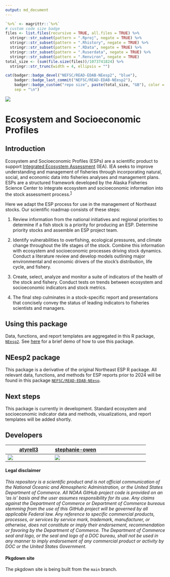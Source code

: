 ```yaml
---
output: md_document
---
```


<!-- README.md is generated from README.Rmd. Please edit that file -->

<!-- badges: start -->

```r
`%>%` <- magrittr::`%>%`
# custom code size badge
files <- list.files(recursive = TRUE, all.files = TRUE) %>%
  stringr::str_subset(pattern = ".Rproj", negate = TRUE) %>%
  stringr::str_subset(pattern = ".Rhistory", negate = TRUE) %>%
  stringr::str_subset(pattern = ".RData", negate = TRUE) %>%
  stringr::str_subset(pattern = ".Ruserdata", negate = TRUE) %>%
  stringr::str_subset(pattern = ".Renviron", negate = TRUE)
total_size <- (sum(file.size(files))/1073741824) %>%
  stringr::str_trunc(width = 4, ellipsis = "")

cat(badger::badge_devel("NEFSC/READ-EDAB-NEesp2", "blue"),
    badger::badge_last_commit("NEFSC/READ-EDAB-NEesp2"),
    badger::badge_custom("repo size", paste(total_size, "GB"), color = "blue", url = "https://github.com/NEFSC/READ-EDAB-NEesp2"),
    sep = "\n")
```
[![](https://github.com/NEFSC/READ-EDAB-NEesp2/workflows/gitleaks/badge.svg)](https://github.com/NEFSC/READ-EDAB-NEesp2/actions/workflows/secretScan.yml)
<!-- badges: end -->

# Ecosystem and Socioeconomic Profiles 

## Introduction
Ecosystem and Socioeconomic Profiles (ESPs) are a scientific product to support [Integrated Ecosystem Assessment](https://www.integratedecosystemassessment.noaa.gov/) (IEA). IEA seeks to improve understanding and management of fisheries through incorporating natural, social, and economic data into fisheries analyses and management plans. ESPs are a structured framework developed by the Alaska Fisheries Science Center to integrate ecosystem and socioeconomic information into the stock assessment process.<sup>[1]</sup>

Here we adapt the ESP process for use in the management of Northeast stocks. Our scientific roadmap consists of these steps:

1. Review information from the national initiatives and regional priorities to determine if a fish stock is a priority for producing an ESP. Determine priority stocks and assemble an ESP project team.

2. Identify vulnerabilities to overfishing, ecological pressures, and climate change throughout the life stages of the stock. Combine this information with ecosystem and socioeconomic processes driving stock dynamics. Conduct a literature review and develop models outlining major environmental and economic drivers of the stock’s distribution, life cycle, and fishery.

3. Create, select, analyze and monitor a suite of indicators of the health of the stock and fishery. Conduct tests on trends between ecosystem and socioeconomic indicators and stock metrics.

4. The final step culminates in a stock-specific report and presentations that concisely convey the status of leading indicators to fisheries scientists and managers.

## Using this package
Data, functions, and report templates are aggregated in this R package, [`NEesp2`](https://github.com/NEFSC/READ-EDAB-NEesp2). See [here](https://nefsc.github.io/READ-EDAB-NEesp/articles/install-and-use-package.html) for a brief demo of how to use this package.

## NEesp2 package 
This package is a derivative of the original Northeast ESP R package. All relevant data, functions, and methods for ESP reports prior to 2024 will be found in this package [`NEFSC/READ-EDAB-NEesp`](https://github.com/NEFSC/READ-EDAB-NEesp).

## Next steps
This package is currently in development. Standard ecosystem and socioeconomic indicator data and methods, visualizations, and report templates will be added shortly.

[1]: https://meetings.npfmc.org/CommentReview/DownloadFile?p=8f5233fb-3b62-4571-9b49-8bb7ce675916.pdf&fileName=ESP_Shotwell.pdf

## Developers

| [atyrell3](https://github.com/atyrell3) | [stephanie-owen](https://github.com/stephanie-owen) |
|-----------|-----------|-----------|
| [![](https://avatars.githubusercontent.com/u/77738923?s=100&u=92e54f60ca179f3e41c1a3610fb3ecdb9e233434&v=4)](https://github.com/atyrell3) | [![](https://avatars.githubusercontent.com/u/144704736?v=4&size=100)](https://github.com/stephanie-owen) |

#### Legal disclaimer

*This repository is a scientific product and is not official
communication of the National Oceanic and Atmospheric Administration, or
the United States Department of Commerce. All NOAA GitHub project code
is provided on an 'as is' basis and the user assumes responsibility for
its use. Any claims against the Department of Commerce or Department of
Commerce bureaus stemming from the use of this GitHub project will be
governed by all applicable Federal law. Any reference to specific
commercial products, processes, or services by service mark, trademark,
manufacturer, or otherwise, does not constitute or imply their
endorsement, recommendation or favoring by the Department of Commerce.
The Department of Commerce seal and logo, or the seal and logo of a DOC
bureau, shall not be used in any manner to imply endorsement of any
commercial product or activity by DOC or the United States Government.*

#### Pkgdown site
The pkgdown site is being built from the `main` branch.
